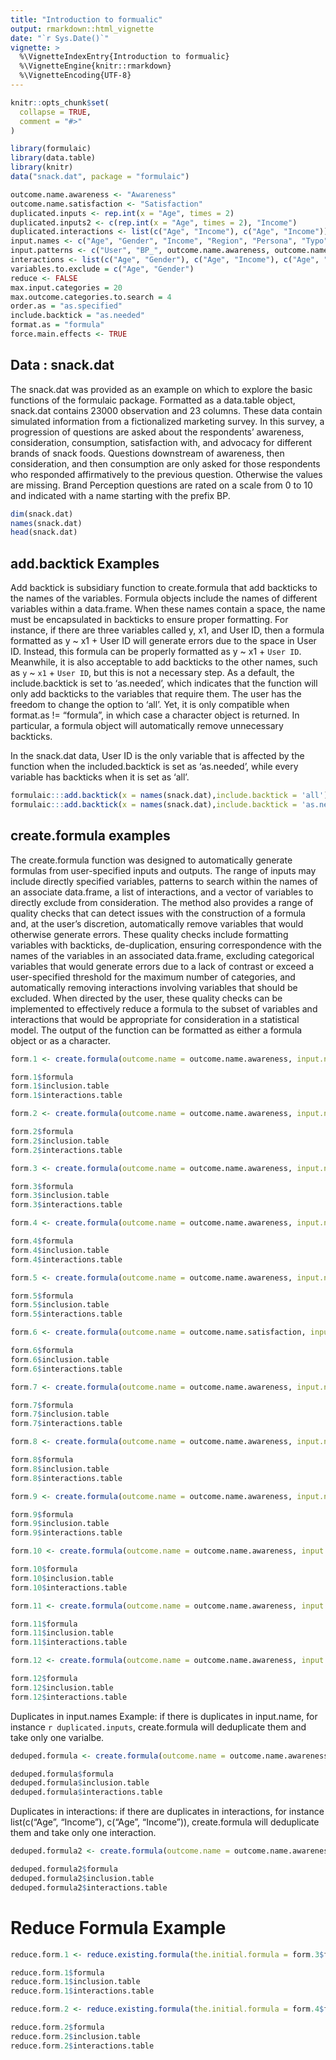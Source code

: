 ```yaml
---
title: "Introduction to formualic"
output: rmarkdown::html_vignette
date: "`r Sys.Date()`"
vignette: >
  %\VignetteIndexEntry{Introduction to formualic}
  %\VignetteEngine{knitr::rmarkdown}
  %\VignetteEncoding{UTF-8}
---
```


```r
knitr::opts_chunk$set(
  collapse = TRUE,
  comment = "#>"
)
```

```r
library(formulaic)
library(data.table)
library(knitr)
data("snack.dat", package = "formulaic")
```

```r
outcome.name.awareness <- "Awareness"
outcome.name.satisfaction <- "Satisfaction"
duplicated.inputs <- rep.int(x = "Age", times = 2)
duplicated.inputs2 <- c(rep.int(x = "Age", times = 2), "Income")
duplicated.interactions <- list(c("Age", "Income"), c("Age", "Income"))
input.names <- c("Age", "Gender", "Income", "Region", "Persona", "Typo")
input.patterns <- c("User", "BP_", outcome.name.awareness, outcome.name.satisfaction)
interactions <- list(c("Age", "Gender"), c("Age", "Income"), c("Age", "Gender", "Income"), c("Gender", "Inco"), c("Age", "Reg ion"))
variables.to.exclude = c("Age", "Gender")
reduce <- FALSE
max.input.categories = 20
max.outcome.categories.to.search = 4
order.as = "as.specified"
include.backtick = "as.needed"
format.as = "formula"
force.main.effects <- TRUE
```

## Data : snack.dat

The snack.dat was provided as an example on which to explore the basic functions of the formulaic package. Formatted as a data.table object, snack.dat contains 23000 observation and 23 columns. These data contain simulated information from a fictionalized marketing survey.  In this survey, a progression of questions are asked about the respondents' awareness, consideration, consumption, satisfaction with, and advocacy for different brands of snack foods.  Questions downstream of awareness, then consideration, and then consumption are only asked for those respondents who responded affirmatively to the previous question.  Otherwise the values are missing.  Brand Perception questions are rated on a scale from 0 to 10 and indicated with a name starting with the prefix BP.


```r
dim(snack.dat)
names(snack.dat)
head(snack.dat)
```

## add.backtick Examples


Add backtick is subsidiary function to create.formula that add backticks to the names of the variables.  Formula objects include the names of different variables within a data.frame.  When these names contain a space, the name must be encapsulated in backticks to ensure proper formatting.  For instance, if there are three variables called y, x1, and User ID, then a formula formatted as y ~ x1 + User ID will generate errors due to the space in User ID.  Instead, this formula can be properly formatted as y ~ x1 + `User ID`.  Meanwhile, it is also acceptable to add backticks to the other names, such as `y` ~ `x1` + `User ID`, but this is not a necessary step.  As a default, the include.backtick is set to 'as.needed', which indicates that the function will only add backticks to the variables that require them. The user has the freedom to change the option to 'all'. Yet, it is only compatible when format.as != "formula", in which case a character object is returned.  In particular, a formula object will automatically remove unnecessary backticks.


In the snack.dat data, User ID is the only variable that is affected by the function when the included.backtick is set as 'as.needed', while every variable has backticks when it is set as 'all'. 


```r
formulaic:::add.backtick(x = names(snack.dat),include.backtick = 'all')
formulaic:::add.backtick(x = names(snack.dat),include.backtick = 'as.needed')
```

## create.formula examples

The create.formula function was designed to automatically generate formulas from user-specified inputs and outputs.  The range of inputs may include directly specified variables, patterns to search within the names of an associate data.frame, a list of interactions, and a vector of variables to directly exclude from consideration.  The method also provides a range of quality checks that can detect issues with the construction of a formula and, at the user's discretion, automatically remove variables that would otherwise generate errors.  These quality checks include formatting variables with backticks, de-duplication, ensuring correspondence with the names of the variables in an associated data.frame, excluding categorical variables that would generate errors due to a lack of contrast or exceed a user-specified threshold for the maximum number of categories, and automatically removing interactions involving variables that should be excluded.  When directed by the user, these quality checks can be implemented to effectively reduce a formula to the subset of variables and interactions that would be appropriate for consideration in a statistical model.  The output of the function can be formatted as either a formula object or as a character.


```r
form.1 <- create.formula(outcome.name = outcome.name.awareness, input.names = NULL, input.patterns = NULL, dat = NULL)

form.1$formula
form.1$inclusion.table
form.1$interactions.table
```

```r
form.2 <- create.formula(outcome.name = outcome.name.awareness, input.names = ".", input.patterns = NULL, dat = snack.dat, include.intercept = FALSE)

form.2$formula
form.2$inclusion.table
form.2$interactions.table
```

```r
form.3 <- create.formula(outcome.name = outcome.name.awareness, input.names = input.names, input.patterns = NULL, dat = NULL, reduce = reduce, max.input.categories = max.input.categories, max.outcome.categories.to.search = max.outcome.categories.to.search, order.as = order.as, include.backtick = include.backtick, format.as = "character")

form.3$formula
form.3$inclusion.table
form.3$interactions.table
```


```r
form.4 <- create.formula(outcome.name = outcome.name.awareness, input.names = input.names, input.patterns = input.patterns, dat = snack.dat, reduce = reduce, max.input.categories = max.input.categories, max.outcome.categories.to.search = max.outcome.categories.to.search, order.as = order.as, include.backtick = include.backtick, format.as = format.as)

form.4$formula
form.4$inclusion.table
form.4$interactions.table
```

```r
form.5 <- create.formula(outcome.name = outcome.name.awareness, input.names = input.names, input.patterns = input.patterns, dat = snack.dat, reduce = TRUE, max.input.categories = max.input.categories, max.outcome.categories.to.search = max.outcome.categories.to.search, order.as = order.as, include.backtick = include.backtick, format.as = format.as)

form.5$formula
form.5$inclusion.table
form.5$interactions.table
```

```r
form.6 <- create.formula(outcome.name = outcome.name.satisfaction, input.names = input.names, input.patterns = input.patterns, dat = snack.dat, reduce = TRUE, max.input.categories = max.input.categories, max.outcome.categories.to.search = max.outcome.categories.to.search, order.as = order.as, include.backtick = include.backtick, format.as = format.as)

form.6$formula
form.6$inclusion.table
form.6$interactions.table
```

```r
form.7 <- create.formula(outcome.name = outcome.name.awareness, input.names = input.names, input.patterns = input.patterns, dat = snack.dat, interactions = interactions, force.main.effects = TRUE, reduce = TRUE, max.input.categories = max.input.categories, max.outcome.categories.to.search = max.outcome.categories.to.search, order.as = order.as, include.backtick = include.backtick, format.as = format.as, variables.to.exclude = "Gender")

form.7$formula
form.7$inclusion.table
form.7$interactions.table
```

```r
form.8 <- create.formula(outcome.name = outcome.name.awareness, input.names = NULL, input.patterns = NULL, dat = snack.dat, interactions = interactions, force.main.effects = TRUE, reduce = TRUE, max.input.categories = max.input.categories, max.outcome.categories.to.search = max.outcome.categories.to.search, order.as = order.as, include.backtick = include.backtick, format.as = format.as)

form.8$formula
form.8$inclusion.table
form.8$interactions.table
```

```r
form.9 <- create.formula(outcome.name = outcome.name.awareness, input.names = NULL, input.patterns = NULL, dat = snack.dat, interactions = interactions, force.main.effects = FALSE, reduce = TRUE, max.input.categories = max.input.categories, max.outcome.categories.to.search = max.outcome.categories.to.search, order.as = order.as, include.backtick = include.backtick, format.as = format.as)

form.9$formula
form.9$inclusion.table
form.9$interactions.table
```

```r

form.10 <- create.formula(outcome.name = outcome.name.awareness, input.names = NULL, input.patterns = NULL, dat = NULL, interactions = interactions, force.main.effects = FALSE, reduce = FALSE, max.input.categories = max.input.categories, max.outcome.categories.to.search = max.outcome.categories.to.search, order.as = order.as, include.backtick = include.backtick, format.as = format.as)

form.10$formula
form.10$inclusion.table
form.10$interactions.table
```


```r
form.11 <- create.formula(outcome.name = outcome.name.awareness, input.names = c("Age", "Gender", "Income"), dat = snack.dat, variables.to.exclude = variables.to.exclude)

form.11$formula
form.11$inclusion.table
form.11$interactions.table
```

```r
form.12 <- create.formula(outcome.name = outcome.name.awareness, input.names = input.names, dat = snack.dat, variables.to.exclude = c("Persona", "Region"), input.patterns = input.patterns, interactions = interactions, reduce = TRUE, force.main.effects = TRUE, include.backtick = "as.needed", format.as = 'formula')

form.12$formula
form.12$inclusion.table
form.12$interactions.table
```

Duplicates in input.names Example: if there is duplicates in input.name, for instance `r duplicated.inputs`, create.formula will deduplicate them and take only one varialbe.

```r
deduped.formula <- create.formula(outcome.name = outcome.name.awareness, input.names = duplicated.inputs, dat = snack.dat)

deduped.formula$formula
deduped.formula$inclusion.table
deduped.formula$interactions.table
```

Duplicates in interactions: if there are duplicates in interactions, for instance list(c("Age", "Income"), c("Age", "Income")), create.formula will deduplicate them and take only one interaction. 

```r
deduped.formula2 <- create.formula(outcome.name = outcome.name.awareness,input.names = duplicated.inputs2,dat = snack.dat,interactions = duplicated.interactions)

deduped.formula2$formula
deduped.formula2$inclusion.table
deduped.formula2$interactions.table
```

# Reduce Formula Example

```r
reduce.form.1 <- reduce.existing.formula(the.initial.formula = form.3$formula, dat = snack.dat, format.as = "character")

reduce.form.1$formula
reduce.form.1$inclusion.table
reduce.form.1$interactions.table
```

```r
reduce.form.2 <- reduce.existing.formula(the.initial.formula = form.4$formula, dat = snack.dat, format.as = "formula")

reduce.form.2$formula
reduce.form.2$inclusion.table
reduce.form.2$interactions.table
```
